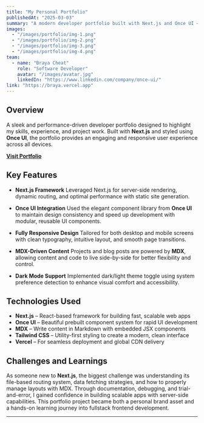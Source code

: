 ```yaml
---
title: "My Personal Portfolio"
publishedAt: "2025-03-03"
summary: "A modern developer portfolio built with Next.js and Once UI — showcasing projects, experience, and design aesthetics with performance and accessibility in mind."
images:
  - "/images/portfolio/img-1.png"
  - "/images/portfolio/img-2.png"
  - "/images/portfolio/img-3.png"
  - "/images/portfolio/img-4.png"
team:
  - name: "Braya Cheat"
    role: "Software Developer"
    avatar: "/images/avatar.jpg"
    linkedIn: "https://www.linkedin.com/company/once-ui/"
link: "https://braya.vercel.app"
---
```


## Overview

A sleek and performance-driven developer portfolio designed to highlight my skills, experience, and project work. Built with **Next.js** and styled using **Once UI**, the portfolio provides an engaging and responsive user experience across all devices.

**[Visit Portfolio](https://once-ui.com/)**

## Key Features

- **Next.js Framework**
  Leveraged Next.js for server-side rendering, dynamic routing, and optimal performance with static site generation.

- **Once UI Integration**
  Used the elegant component library from **Once UI** to maintain design consistency and speed up development with modular, reusable UI components.

- **Fully Responsive Design**
  Tailored for both desktop and mobile screens with clean typography, intuitive layout, and smooth page transitions.

- **MDX-Driven Content**
  Projects and blog posts are powered by **MDX**, allowing content and code to live side-by-side for better flexibility and control.

- **Dark Mode Support**
  Implemented dark/light theme toggle using system preference detection to enhance visual comfort and accessibility.

## Technologies Used

- **Next.js** – React-based framework for building fast, scalable web apps
- **Once UI** – Beautiful prebuilt component system for rapid UI development
- **MDX** – Write content in Markdown with embedded JSX components
- **Tailwind CSS** – Utility-first styling to create a modern, clean interface
- **Vercel** – For seamless deployment and global CDN delivery

## Challenges and Learnings

As someone new to **Next.js**, the biggest challenge was understanding its file-based routing system, data fetching strategies, and how to properly manage layouts with MDX. Through documentation, debugging, and trial-and-error, I gained confidence in building scalable apps with server-side capabilities. This portfolio project became both a personal brand asset and a hands-on learning journey into fullstack frontend development.

---
